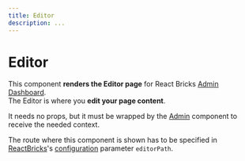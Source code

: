 ```yaml
---
title: Editor
description: ...
---
```


# Editor

This component **renders the Editor page** for React Bricks [Admin Dashboard](/docs/admin-dashboard/overview).  
The Editor is where you **edit your page content**.

It needs no props, but it must be wrapped by the [Admin](admin) component to receive the needed context.

The route where this component is shown has to be specified in [ReactBricks](react-bricks)'s [configuration](/docs/configuration/configuration) parameter `editorPath`.
